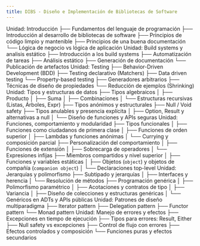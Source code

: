 ```yaml
---
title: DIBS - Diseño e Implementación de Bibliotecas de Software
---
```


Unidad: Introducción
├── Fundamentos del lenguaje de programación
├── Introducción al desarrollo de bibliotecas de software
├── Principios de código limpio y mantenible
├── Principios de una buena documentación
└── Lógica de negocio vs lógica de aplicación
Unidad: Build systems y analisis estático
├── Introducción a los build systems
├── Automatización de tareas
├── Análisis estático
├── Generación de documentación
└── Publicación de artefactos
Unidad: Testing
├── Behavior-Driven Development (BDD)
├── Testing declarativo (Matchers)
├── Data driven testing
└── Property-based testing
    ├── Generadores arbitrarios
    ├── Técnicas de diseño de propiedades
    └── Reducción de ejemplos (Shrinking)
Unidad: Tipos y estructuras de datos
├── Tipos algebraicos
│   ├── Producto
│   ├── Suma
│   ├── Combinaciones
│   └── Estructuras recursivas (Listas, Árboles, Expr)
├── Tipos anónimos y estructurales
├── Null / Void safety
├── Tipos anulables y presencia explícita
│   ├── Option, Result y alternativas a null
│   └── Diseño de funciones y APIs seguras
Unidad: Funciones, comportamiento y modularidad
├── Tipos funcionales
│   ├── Funciones como ciudadanos de primera clase
│   ├── Funciones de orden superior
│   ├── Lambdas y funciones anónimas
│   └── Currying y composición parcial
├── Personalización del comportamiento
│   ├── Funciones de extensión
│   ├── Sobrecarga de operadores
│   └── Expresiones infijas
├── Miembros compartidos y nivel superior
│   ├── Funciones y variables estáticas
│   ├── Objetos (`object`) y objetos de compañía (`companion object`)
│   └── Declaraciones top-level
Unidad: Jerarquías y polimorfismo
├── Subtipado y jerarquías
│   ├── Interfaces y herencia
│   └── Resolución de métodos
├── Programación genérica
│   ├── Polimorfismo paramétrico
│   ├── Acotaciones y contratos de tipo
│   ├── Variancia
│   ├── Diseño de colecciones y estructuras genéricas
│   └── Genéricos en ADTs y APIs públicas
Unidad: Patrones de diseño multiparadigma
├── Iterator pattern
├── Delegation pattern
├── Functor pattern
└── Monad pattern
Unidad: Manejo de errores y efectos
├── Excepciones en tiempo de ejecución
├── Tipos para errores: Result, Either
├── Null safety vs excepciones
├── Control de flujo con errores
├── Efectos controlados y composición
└── Funciones puras y efectos secundarios
